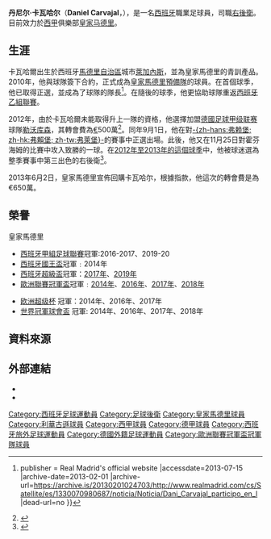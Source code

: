{{noteta
|G1=laliga
|T=zh-hans:丹尼尔·卡瓦哈尔;zh-hk:丹尼·卡華積;zh-tw:丹尼尔·卡瓦哈爾;
|1=zh-hans:卡瓦哈尔;zh-hk:卡華積;zh-tw:卡瓦哈爾;
|2=zh-cn:首發;zh-hk:正選;
|3=zh-hans:勒沃库森;zh-hk:利華古遜;zh-tw:勒沃庫森;
|4=zh-hans:洗牌;zh-hk:洗底;zh-tw:洗牌;
}}
{{Infobox football biography
| name = 丹尼尔·卡瓦哈尔<br>Daniel Carvajal
| image = Dani Carvajal 2017.png
|image_size=
| caption = 
| fullname = Daniel Carvajal Ramos
| birth_date = {{birth date and age|1992|01|11|df=y}}
| birth_place = {{ESP}}[[萊加內斯|萊加內斯]]
| height = {{height|m=1.73}}
| position = [[足球位置|右閘]]
| currentclub = [[皇家馬德里|皇家馬德里]]
| clubnumber = 2
| youthyears1 = 1999–2002 | youthclubs1 = ADCR Leman's
| youthyears2 = 2002–2010 | youthclubs2 = [[皇家馬德里|皇家馬德里]]
| years1 = 2010–2012 | clubs1 = [[皇家馬德里卡斯蒂利亞足球俱樂部|皇家馬德里B隊]] | caps1 = 68 | goals1 = 5
| years2 = 2012–2013 | clubs2 = [[勒沃库森|勒沃库森]] | caps2 = 32 | goals2 = 8
| years3 = 2013– | clubs3 = [[皇家馬德里|皇家馬德里]] | caps3 = 125| goals3 = 2
| nationalyears1 = 2010–2011 | nationalteam1 = [[西班牙19歲以下國家足球隊|西班牙U19]] | nationalcaps1 = 11 | nationalgoals1 = 0
| nationalyears2 = 2012–2013 | nationalteam2 = [[西班牙21歲以下國家足球隊|西班牙U21]] | nationalcaps2 = 3 | nationalgoals2 = 0
| nationalyears3 = 2014– | nationalteam3 = [[西班牙國家足球隊|西班牙]] | nationalcaps3 =24 |nationalgoals3 = 0 
| club-update = 2018年3月3日
| nationalteam-update = 2017年9月2日
}}

'''丹尼尔·卡瓦哈尔'''（'''Daniel Carvajal'''，{{bd|1992年|1月11日||}}），是一名[[西班牙|西班牙]]職業足球員，司職[[右後衛|右後衛]]。目前效力於[[西甲|西甲]]俱樂部[[皇家马德里|皇家马德里]]。

==生涯==
卡瓦哈爾出生於西班牙[[馬德里自治區|馬德里自治區]]城市[[萊加內斯|萊加內斯]]，並為皇家馬德里的青訓產品。2010年，他與球隊簽下合約，正式成為[[皇家馬德里卡斯蒂利亞足球俱樂部|皇家馬德里預備隊]]的球員。在首個球季，他已取得正選，並成為了球隊的隊長<ref>{{Cite web |url=http://www.realmadrid.com/cs/Satellite/es/1330070980687/noticia/Noticia/Dani_Carvajal_participo_en_l |title=Dani Carvajal participated in placing the first stone in Real Madrid City {{!}} publisher = Real Madrid's official website |accessdate=2013-07-15 |archive-date=2013-02-01 |archive-url=https://archive.is/20130201024703/http://www.realmadrid.com/cs/Satellite/es/1330070980687/noticia/Noticia/Dani_Carvajal_participo_en_l |dead-url=no }}</ref>。在隨後的球季，他更協助球隊重返[[西班牙乙組足球聯賽|西班牙乙組聯賽]]。

2012年，由於卡瓦哈爾未能取得升上一隊的資格，他選擇加盟[[德國甲組足球聯賽|德國足球甲级联赛]]球隊[[勒沃库森|勒沃库森]]，其轉會費為[[歐元|€]]500萬<ref>{{cite web | url = http://www.abc.es/20120711/deportes-futbol/abci-bayer-carvajal-201207111155.html | title = El Bayer Leverkusen confirma el fichaje de Carvajal | trans_title = Bayer Leverkusen confirms signing of Carvajal | publisher = [[ABC_(newspaper)|ABC]] | language = es | date = 11 July 2012 | accessdate = 24 October 2012 | archive-date = 2018-12-20 | archive-url = https://web.archive.org/web/20181220055512/https://www.abc.es/20120711/deportes-futbol/abci-bayer-carvajal-201207111155.html | dead-url = no }}</ref>。同年9月1日，他在對[[弗赖堡体育俱乐部|-{zh-hans:弗赖堡; zh-hk:弗賴堡; zh-tw:弗萊堡}-]]的賽事中正選出場。此後，他又在11月25日對霍芬海姆的比賽中攻入致勝的一球。在[[2012年至2013年德國足球甲級聯賽|2012年至2013年的這個球季]]中，他被球迷選為整季賽事中第三出色的右後衛<ref>{{cite web | url = http://www.bundesliga.com/en/fanzone/team-of-the-season/ | title = Team of the season 2012/13 | publisher = Bundesliga | date = 25 May 2013 | accessdate = 1 June 2013 | archive-url = https://web.archive.org/web/20140412230941/http://www.bundesliga.com/en/fanzone/team-of-the-season/ | archive-date = 2014-04-12 | dead-url = yes }}</ref>。

2013年6月2日，皇家馬德里宣佈回購卡瓦哈尔，根據指款，他這次的轉會費是為€650萬。

==榮譽==
;皇家馬德里
*[[西班牙甲組足球聯賽|西班牙甲組足球聯賽]]冠軍:2016-2017、2019-20
*[[西班牙國王盃|西班牙國王盃]]冠軍﹕2014年
*[[西班牙超級盃|西班牙超級盃]]冠軍：[[2017年西班牙超級盃|2017年]]、[[2019年西班牙超級盃|2019年]]
*[[歐洲聯賽冠軍盃|歐洲聯賽冠軍盃]]冠軍﹕[[2013–14年歐洲冠軍聯賽|2014年]]、[[2015–16年欧洲冠军联赛|2016年]]、[[2016–17年欧洲冠军联赛|2017年]]、[[2017–18年欧洲冠军联赛|2018年]]

* [[欧洲超级杯|欧洲超级杯]] 冠軍：2014年、2016年、2017年
* [[世界冠軍球會盃|世界冠軍球會盃]] 冠軍: 2014年、2016年、2017年、2018年

==資料來源==
{{reflist}}

== 外部連結 ==
*{{BDFutbol}}
*{{Soccerway}}
{{DEFAULTSORT:Carvajal, Daniel}}
{{皇家馬德里}}
{{2018年世界杯足球赛西班牙参赛名单}}

[[Category:西班牙足球運動員|Category:西班牙足球運動員]]
[[Category:足球後衛|Category:足球後衛]]
[[Category:皇家馬德里球員|Category:皇家馬德里球員]]
[[Category:利華古遜球員|Category:利華古遜球員]]
[[Category:西甲球員|Category:西甲球員]]
[[Category:德甲球員|Category:德甲球員]]
[[Category:西班牙旅外足球運動員|Category:西班牙旅外足球運動員]]
[[Category:德國外籍足球運動員|Category:德國外籍足球運動員]]
[[Category:歐洲聯賽冠軍盃冠軍隊球員|Category:歐洲聯賽冠軍盃冠軍隊球員]]